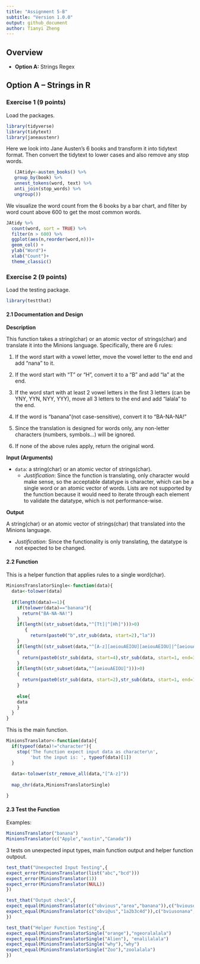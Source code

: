 ```yaml
---
title: "Assignment 5-B"
subtitle: "Version 1.0.0"
output: github_document
author: Tianyi Zheng
---
```


## Overview

+ **Option A:** Strings Regex

## Option A -- Strings in R

### Exercise 1 (9 points)

Load the packages.
```r
library(tidyverse)
library(tidytext)
library(janeaustenr)
```

Here we look into Jane Austen’s 6 books and transform it into tidytext format.
Then convert the tidytext to lower cases and also remove any stop words. 
```r
   (JAtidy<-austen_books() %>%
   group_by(book) %>%
   unnest_tokens(word, text) %>% 
   anti_join(stop_words) %>% 
   ungroup())
```

We visualize the word count from the 6 books by a bar chart, and filter by word count above 600 to get the most common words.
```r
JAtidy %>% 
  count(word, sort = TRUE) %>% 
  filter(n > 600) %>% 
  ggplot(aes(n,reorder(word,n)))+
  geom_col() +
  ylab("Word")+
  xlab("Count")+
  theme_classic()
```


### Exercise 2 (9 points)

Load the testing package.
```r
library(testthat)
```
#### 2.1 Documentation and Design
**Description**

This function takes a string(char) or an atomic vector of strings(char) and translate it into the Minions language. Specifically, there are 6 rules:

1. If the word start with a vowel letter, move the vowel letter to the end and add "nana" to it.

2. If the word start with "T" or "H", convert it to a "B" and add "la" at the end.

3. If the word start with at least 2 vowel letters in the first 3 letters (can be YNY, YYN, NYY, YYY), move all 3 letters to the end and add "lalala" to the end.

4. If the word is "banana"(not case-sensitive), convert it to "BA-NA-NA!"

5. Since the translation is designed for words only, any non-letter characters (numbers, symbols...) will be ignored.

6. If none of the above rules apply, return the original word.

**Input (Arguments)**

- `data`: a string(char) or an atomic vector of strings(char).
  - _Justification_: Since the function is translating, only character would make sense, so the acceptable datatype is character, which can be a single word or an atomic vector of words. Lists are not supported by the function because it would need to iterate through each element to validate the datatype, which is not performance-wise.

  
**Output**

A string(char) or an atomic vector of strings(char) that translated into the Minions language.

  - _Justification_: Since the functionality is only translating, the datatype is not expected to be changed.

#### 2.2 Function
This is a helper function that applies rules to a single word(char).
```r
MinionsTranslatorSingle<-function(data){
  data<-tolower(data)
  
  if(length(data)==1){
    if(tolower(data)=="banana"){
      return("BA-NA-NA!")
    }
    if(length((str_subset(data,"^[Tt]|^[Hh]")))>0)
       {
         return(paste0("b",str_sub(data, start=2),"la"))
    }
    if(length((str_subset(data,"^[A-z][aeiouAEIOU][aeiouAEIOU]|^[aeiouAEIOU][A-z][aeiouAEIOU]|^[aeiouAEIOU][aeiouAEIOU][A-z]|^[aeiouAEIOU][aeiouAEIOU][aeiouAEIOU]")))>0)
    {
      return(paste0(str_sub(data, start=4),str_sub(data, start=1, end=3),"lalala"))
    }
    if(length((str_subset(data,"^[aeiouAEIOU]")))>0)
    {
      return(paste0(str_sub(data, start=2),str_sub(data, start=1, end=1),"nana"))
    }
    
    else{
    data
    }
  }
}
```

This is the main function.
```r
MinionsTranslator<-function(data){
  if(typeof(data)!="character"){
    stop('The function expect input data as character\n',
         'but the input is: ', typeof(data)[1])
  }
  
  data<-tolower(str_remove_all(data,"[^A-z]"))
  
  map_chr(data,MinionsTranslatorSingle)

}
```


#### 2.3 Test the Function 
Examples:
```r
MinionsTranslator("banana")
MinionsTranslator(c("Apple","austin","Canada"))
```

3 tests on unexpected input types, main function output and helper function outpout.

```r
test_that("Unexpected Input Testing",{
expect_error(MinionsTranslator(list("abc","bcd")))
expect_error(MinionsTranslator(1))
expect_error(MinionsTranslator(NULL))
})

test_that("Output check",{
expect_equal(MinionsTranslator(c("obvious","area","banana")),c("bviousonana", "aarelalala", "BA-NA-NA!"))
expect_equal(MinionsTranslator(c("obvi@us","1a2b3c4d")),c("bviusonana", "bcdanana"))
})

test_that("Helper Function Testing",{
expect_equal(MinionsTranslatorSingle("orange"),"ngeoralalala")
expect_equal(MinionsTranslatorSingle("Alien"), "enalilalala")
expect_equal(MinionsTranslatorSingle("why"),"why")
expect_equal(MinionsTranslatorSingle("Zoo"),"zoolalala")
})

```
